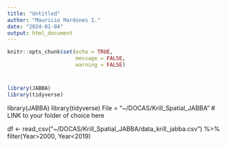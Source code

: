 ```yaml
---
title: "Untitled"
author: "Mauricio Mardones I."
date: "2024-01-04"
output: html_document
---
```


```r
knitr::opts_chunk$set(echo = TRUE,
                      message = FALSE,
                      warning = FALSE)
```

# 
```r
library(JABBA)
library(tidyverse)
```

library(JABBA)
library(tidyverse)
File = "~/DOCAS/Krill_Spatial_JABBA" # LINK to your folder of choice here

df <- read_csv("~/DOCAS/Krill_Spatial_JABBA/data_krill_jabba.csv") %>% 
  filter(Year>2000,
         Year<2019)



